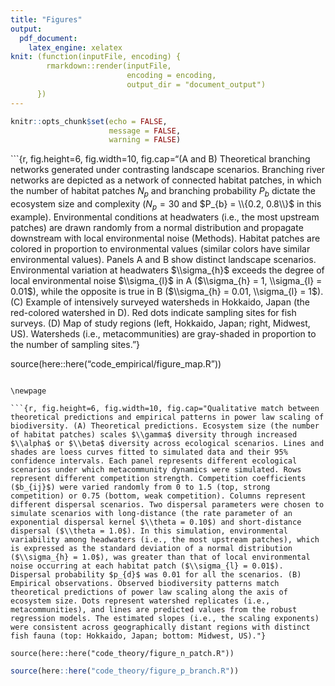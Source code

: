 ```yaml
---
title: "Figures"
output:
  pdf_document:
    latex_engine: xelatex
knit: (function(inputFile, encoding) {
        rmarkdown::render(inputFile,
                          encoding = encoding,
                          output_dir = "document_output")
      })
---
```


```r

knitr::opts_chunk$set(echo = FALSE,
                      message = FALSE,
                      warning = FALSE)

```

```{r, fig.height=6, fig.width=10, fig.cap="(A and B) Theoretical branching networks generated under contrasting landscape scenarios. Branching river networks are depicted as a network of connected habitat patches, in which the number of habitat patches $N_p$ and branching probability $P_{b}$ dictate the ecosystem size and complexity ($N_p = 30$ and $P_{b} = \\{0.2, 0.8\\}$ in this example). Environmental conditions at headwaters (i.e., the most upstream patches) are drawn randomly from a normal distribution and propagate downstream with local environmental noise (Methods). Habitat patches are colored in proportion to environmental values (similar colors have similar environmental values). Panels A and B show distinct landscape scenarios. Environmental variation at headwaters $\\sigma_{h}$ exceeds the degree of local environmental noise $\\sigma_{l}$ in A ($\\sigma_{h} = 1, \\sigma_{l} = 0.01$), while the opposite is true in B ($\\sigma_{h} = 0.01, \\sigma_{l} = 1$). (C) Example of intensively surveyed watersheds in Hokkaido, Japan (the red-colored watershed in D). Red dots indicate sampling sites for fish surveys. (D) Map of study regions (left, Hokkaido, Japan; right, Midwest, US). Watersheds (i.e., metacommunities) are gray-shaded in proportion to the number of sampling sites."}

source(here::here("code_empirical/figure_map.R"))

```

\newpage

```{r, fig.height=6, fig.width=10, fig.cap="Qualitative match between theoretical predictions and empirical patterns in power law scaling of biodiversity. (A) Theoretical predictions. Ecosystem size (the number of habitat patches) scales $\\gamma$ diversity through increased $\\alpha$ or $\\beta$ diversity across ecological scenarios. Lines and shades are loess curves fitted to simulated data and their 95% confidence intervals. Each panel represents different ecological scenarios under which metacommunity dynamics were simulated. Rows represent different competition strength. Competition coefficients ($b_{ij}$) were varied randomly from 0 to 1.5 (top, strong competition) or 0.75 (bottom, weak competition). Columns represent different dispersal scenarios. Two dispersal parameters were chosen to simulate scenarios with long-distance (the rate parameter of an exponential dispersal kernel $\\theta = 0.10$) and short-distance dispersal ($\\theta = 1.0$). In this simulation, environmental variability among headwaters (i.e., the most upstream patches), which is expressed as the standard deviation of a normal distribution ($\\sigma_{h} = 1.0$), was greater than that of local environmental noise occurring at each habitat patch ($\\sigma_{l} = 0.01$). Dispersal probability $p_{d}$ was 0.01 for all the scenarios. (B) Empirical observations. Observed biodiversity patterns match theoretical predictions of power law scaling along the axis of ecosystem size. Dots represent watershed replicates (i.e., metacommunities), and lines are predicted values from the robust regression models. The estimated slopes (i.e., the scaling exponents) were consistent across geographically distant regions with distinct fish fauna (top: Hokkaido, Japan; bottom: Midwest, US)."}

source(here::here("code_theory/figure_n_patch.R"))
```

\newpage

```r

source(here::here("code_theory/figure_p_branch.R"))
```
